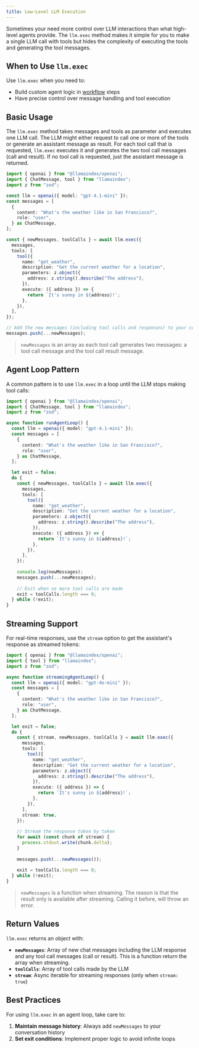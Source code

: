 ```yaml
---
title: Low-Level LLM Execution
---
```


Sometimes your need more control over LLM interactions than what high-level agents provide. The `llm.exec` method makes it simple for you to make a single LLM call with tools but hides the complexity of executing the tools and generating the tool messages.

## When to Use `llm.exec`

Use `llm.exec` when you need to:
- Build custom agent logic in [workflow](/docs/llamaindex/modules/agents/workflows) steps
- Have precise control over message handling and tool execution

## Basic Usage

The `llm.exec` method takes messages and tools as parameter and executes one LLM call.
The LLM might either request to call one or more of the tools or generate an assistant message as result.
For each tool call that is requested, `llm.exec` executes it and generates the two tool call messages (call and result). If no tool call is requested, just the assistant message is returned. 

```ts
import { openai } from "@llamaindex/openai";
import { ChatMessage, tool } from "llamaindex";
import z from "zod";

const llm = openai({ model: "gpt-4.1-mini" });
const messages = [
  {
    content: "What's the weather like in San Francisco?",
    role: "user",
  } as ChatMessage,
];

const { newMessages, toolCalls } = await llm.exec({
  messages,
  tools: [
    tool({
      name: "get_weather",
      description: "Get the current weather for a location",
      parameters: z.object({
        address: z.string().describe("The address"),
      }),
      execute: ({ address }) => {
        return `It's sunny in ${address}!`;
      },
    }),
  ],
});

// Add the new messages (including tool calls and responses) to your conversation
messages.push(...newMessages);
```

> `newMessages` is an array as each tool call generates two messages: a tool call message and the tool call result message.

## Agent Loop Pattern

A common pattern is to use `llm.exec` in a loop until the LLM stops making tool calls:

```ts
import { openai } from "@llamaindex/openai";
import { ChatMessage, tool } from "llamaindex";
import z from "zod";

async function runAgentLoop() {
  const llm = openai({ model: "gpt-4.1-mini" });
  const messages = [
    {
      content: "What's the weather like in San Francisco?",
      role: "user",
    } as ChatMessage,
  ];

  let exit = false;
  do {
    const { newMessages, toolCalls } = await llm.exec({
      messages,
      tools: [
        tool({
          name: "get_weather",
          description: "Get the current weather for a location",
          parameters: z.object({
            address: z.string().describe("The address"),
          }),
          execute: ({ address }) => {
            return `It's sunny in ${address}!`;
          },
        }),
      ],
    });
    
    console.log(newMessages);
    messages.push(...newMessages);
    
    // Exit when no more tool calls are made
    exit = toolCalls.length === 0;
  } while (!exit);
}
```

## Streaming Support

For real-time responses, use the `stream` option to get the assistant's response as streamed tokens:

```ts
import { openai } from "@llamaindex/openai";
import { tool } from "llamaindex";
import z from "zod";

async function streamingAgentLoop() {
  const llm = openai({ model: "gpt-4o-mini" });
  const messages = [
    {
      content: "What's the weather like in San Francisco?",
      role: "user",
    } as ChatMessage,
  ];

  let exit = false;
  do {
    const { stream, newMessages, toolCalls } = await llm.exec({
      messages,
      tools: [
        tool({
          name: "get_weather",
          description: "Get the current weather for a location",
          parameters: z.object({
            address: z.string().describe("The address"),
          }),
          execute: ({ address }) => {
            return `It's sunny in ${address}!`;
          },
        }),
      ],
      stream: true,
    });
    
    // Stream the response token by token
    for await (const chunk of stream) {
      process.stdout.write(chunk.delta);
    }
    
    messages.push(...newMessages());
    
    exit = toolCalls.length === 0;
  } while (!exit);
}
```

> `newMessages` is a function when streaming. The reason is that the result only is available after streaming. Calling it before, will throw an error.

## Return Values

`llm.exec` returns an object with:

- **`newMessages`**: Array of new chat messages including the LLM response and any tool call messages (call or result). This is a function return the array when streaming.
- **`toolCalls`**: Array of tool calls made by the LLM
- **`stream`**: Async iterable for streaming responses (only when `stream: true`)

## Best Practices

For using `llm.exec` in an agent loop, take care to:

1. **Maintain message history**: Always add `newMessages` to your conversation history
2. **Set exit conditions**: Implement proper logic to avoid infinite loops

